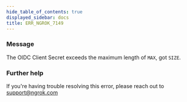 ```yaml
---
hide_table_of_contents: true
displayed_sidebar: docs
title: ERR_NGROK_7149
---
```


### Message

The OIDC Client Secret exceeds the maximum length of `MAX`, got `SIZE`.

### Further help

If you're having trouble resolving this error, please reach out to [support@ngrok.com](mailto:support@ngrok.com?subject=Help%20with%20ERR_NGROK_7149)

